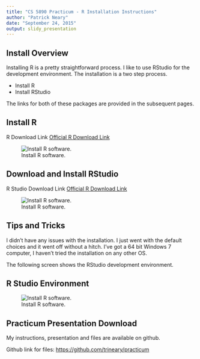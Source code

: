 ```yaml
---
title: "CS 5890 Practicum - R Installation Instructions"
author: "Patrick Neary"
date: "September 24, 2015"
output: slidy_presentation
---
```


## Install Overview

Installing R is a pretty straightforward process.  I like to use RStudio for the development environment.  The installation is a two step process.

- Install R
- Install RStudio

The links for both of these packages are provided in the subsequent pages.

## Install R

R Download Link
[Official R Download Link](https://cran.r-project.org/bin/windows/base/)

![Install R software.](./Images/RInstallScreen.png)

## Download and Install RStudio

R Studio Download Link
[Official R Download Link](https://www.rstudio.com/products/rstudio/download/)

![Install R software.](./Images/RStudioDownloadScreen.png)


## Tips and Tricks

I didn't have any issues with the installation.  I just went with the default choices and it went off without a hitch.  I've got a 64 bit Windows 7 computer, I haven't tried the installation on any other OS.  

The following screen shows the RStudio development environment.

## R Studio Environment

![Install R software.](./Images/RStudioDevEnvironment.png)


## Practicum Presentation Download

My instructions, presentation and files are available on github.

Github link for files: <https://github.com/trineary/practicum>
